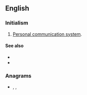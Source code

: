 {{also|pcs|PCs|pcs.}}
==English==

===Initialism===
{{rfc-header|Initialism}}
{{head|en|initialism}}

# {{lb|en|telecommunications}} [[personal communication system#English|Personal communication system]].

====See also====
* {{l|en|GSM}}
* {{l|en|GPRS}}

===Anagrams===
* {{l|en|CPS}}, {{l|en|CSP}}, {{l|en|SCP}}